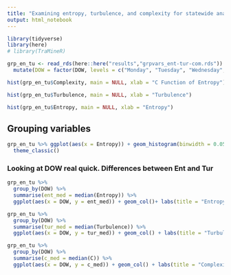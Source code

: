 ```yaml
---
title: "Examining entropy, turbulence, and complexity for statewide analysis"
output: html_notebook
---
```


```r
library(tidyverse)
library(here)
# library(TraMineR)

grp_en_tu <- read_rds(here::here("results","grpvars_ent-tur-com.rds")) %>% 
  mutate(DOW = factor(DOW, levels = c("Monday", "Tuesday", "Wednesday", "Thursday", "Friday", "Saturday", "Sunday")))

```

```r
hist(grp_en_tu$Complexity, main = NULL, xlab = "C Function of Entropy")
```

```r
hist(grp_en_tu$Turbulence, main = NULL, xlab = "Turbulence")
```

```r
hist(grp_en_tu$Entropy, main = NULL, xlab = "Entropy")
```

## Grouping variables

```r
grp_en_tu %>% ggplot(aes(x = Entropy)) + geom_histogram(binwidth = 0.05) + ggtitle("Entropy") +
  theme_classic()
```

### Looking at DOW real quick. Differences between Ent and Tur
```r
grp_en_tu %>% 
  group_by(DOW) %>% 
  summarise(ent_med = median(Entropy)) %>% 
  ggplot(aes(x = DOW, y = ent_med)) + geom_col()+ labs(title = "Entropy")
```

```r
grp_en_tu %>%
  group_by(DOW) %>% 
  summarise(tur_med = median(Turbulence)) %>% 
  ggplot(aes(x = DOW, y = tur_med)) + geom_col() + labs(title = "Turbulence")
```

```r
grp_en_tu %>%
  group_by(DOW) %>% 
  summarise(c_med = median(C)) %>% 
  ggplot(aes(x = DOW, y = c_med)) + geom_col() + labs(title = "Complexity")
```

